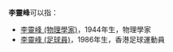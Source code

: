 '''李靈峰'''可以指：
*[[李靈峰_(物理學家)|李靈峰 (物理學家)]]，1944年生，物理學家
*[[李靈峰_(足球員)|李靈峰 (足球員)]]，1986年生，香港足球運動員

{{disambig|L李靈峰|Cat=三字李姓人名消歧义}}